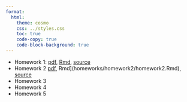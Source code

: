 ```yaml
---
format:
  html:
    theme: cosmo
    css: ../styles.css
    toc: true
    code-copy: true
    code-block-background: true
---
```


- Homework 1: [pdf](homeworks/homework1/homework1.pdf), [Rmd](homeworks/homework1/homework1.Rmd),  [source](https://github.com/berkeley-stat153/fall-2024/tree/master/homeworks/homework1) 
- Homework 2 [pdf](homeworks/homework2/homework2.pdf), Rmd](homeworks/homework2/homework2.Rmd),  [source](https://github.com/berkeley-stat153/fall-2024/tree/master/homeworks/homework2)
- Homework 3 <!--[html](homeworks/homework3/homework3.html), [Rmd](homeworks/homework3/homework3.Rmd),  [source](https://github.com/berkeley-stat153/fall-2024/tree/master/homeworks/homework3)--> 
- Homework 4 <!--[html](homeworks/homework4/homework4.html), [Rmd](homeworks/homework4/homework4.Rmd),  [source](https://github.com/berkeley-stat153/fall-2024/tree/master/homeworks/homework4)--> 
- Homework 5 <!--[html](homeworks/homework4/homework4.html), [Rmd](homeworks/homework4/homework4.Rmd),  [source](https://github.com/berkeley-stat153/fall-2024/tree/master/homeworks/homework4)--> 
